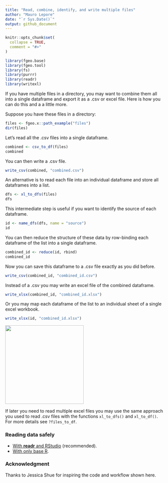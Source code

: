 ```yaml
---
title: "Read, combine, identify, and write multiple files"
author: "Mauro Lepore"
date: "`r Sys.Date()`"
output: github_document
---
```


```r
knitr::opts_chunk$set(
  collapse = TRUE,
  comment = "#>"
)
```

```r
library(fgeo.base)
library(fgeo.tool)
library(fs)
library(purrr)
library(readr)
library(writexl)
```

If you have multiple files in a directory, you may want to combine them all into a single dataframe and export it as a .csv or excel file. Here is how you can do this and a a little more.

Suppose you have these files in a directory:

```r
files <- fgeo.x::path_example("files")
dir(files)
```

Let's read all the .csv files into a single dataframe.

```r
combined <- csv_to_df(files)
combined
```

You can then write a .csv file.

```R
write_csv(combined, "combined.csv")
```

An alternative is to read each file into an individual dataframe and store all dataframes into a list.

```r
dfs <- xl_to_dfs(files)
dfs
```

This intermediate step is useful if you want to identify the source of each dataframe.

```r
id <- name_dfs(dfs, name = "source")
id
```

You can then reduce the structure of these data by row-binding each dataframe of the list into a single dataframe.

```r
combined_id <- reduce(id, rbind)
combined_id
```

Now you can save this dataframe to a .csv file exactly as you did before.

```R
write_csv(combined_id, "combined_id.csv")
```

Instead of a .csv you may write an excel file of the combined dataframe.

```R
write_xlsx(combined_id, "combined_id.xlsx")
```

Or you may map each dataframe of the list to an individual sheet of a single excel workbook.

```R
write_xlsx(id, "combined_id.xlsx")
```

<img src="https://i.imgur.com/00TSP2C.png" align="center" height=250 />

If later you need to read multiple excel files you may use the same approach you used to read .csv files with the functions `xl_to_dfs()` and `xl_to_df()`. For more details see `?files_to_df`.

### Reading data safely

* [With __readr__ and RStudio](https://fgeo.netlify.com/2018/03/13/2018-03-13-import-dataset/) (recommended).
* [With only base R](https://fgeo.netlify.com/2018/03/15/2018-03-15-how-to-read-data-safely-with-only-base-r/).

### Acknowledgment

Thanks to Jessica Shue for inspiring the code and workflow shown here.
